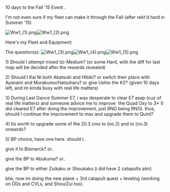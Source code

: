 10 days to the Fall '15 Event .

I'm not even sure if my fleet can make it through the Fall (after rekt'd hard in Summer '15)

[[File:Ww1_(1).png|thumb]][[File:Ww1_(2).png|thumb]]

Here's my Fleet and Equipment:



The question(s):
[[File:Ww1_(3).png|thumb]][[File:Ww1_(4).png|thumb]][[File:Ww1_(5).png|thumb]]

1) Should I attempt mixed Izi-Medium? (or some Hard, with the diff for last map will be decided after the rewards revealed)

2) Should I Kai Ni both Akatsuki and Hibiki? or switch their place with Ayanami and Murakumo/Hatsuharu? or give Ushio the K2? (given 10 days left, and im kinda busy with real life matters)

3) During Last Dance Summer E7, i was desperate to clear E7 asap (cuz of real life matters) and someone advice me to improve  the Quad Oxy to 3* (I did cleared E7 after doing the improvement, just RNG being RNG). thus, should I continue the improvement to max and upgrade them to Quint?

4) Its worth to upgrade some of the 20.3 cms to (no.2) and to (no.3) onwards?

5) BP choice, have one here. should I..

give it to Bismarck? or..

give the BP to Abukuma? or..

give the BP to either Zuikaku or Shoukaku (i did have 2 catapults atm)



btw, now im doing the new plane + 3rd catapult quest + leveling (working on DDs and CVLs, and Shou/Zui too).<ac_metadata title="Fall Event: The Chances (mixed diff)"> </ac_metadata>